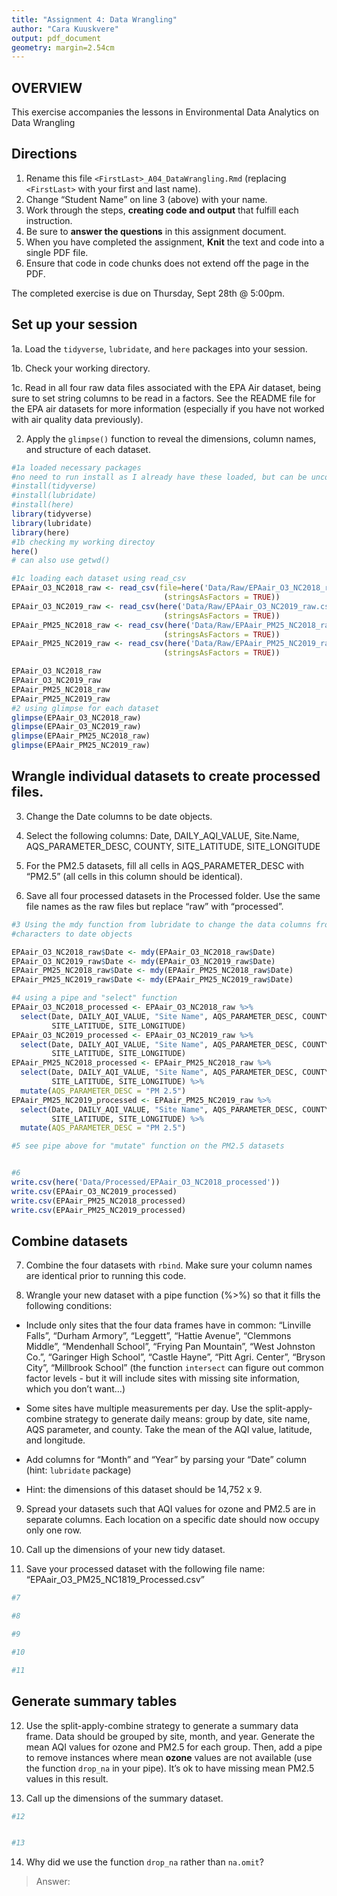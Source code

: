 ```yaml
---
title: "Assignment 4: Data Wrangling"
author: "Cara Kuuskvere"
output: pdf_document
geometry: margin=2.54cm
---
```


## OVERVIEW

This exercise accompanies the lessons in Environmental Data Analytics on Data Wrangling 

## Directions

1. Rename this file `<FirstLast>_A04_DataWrangling.Rmd` (replacing `<FirstLast>` with your first and last name).
2. Change "Student Name" on line 3 (above) with your name.
3. Work through the steps, **creating code and output** that fulfill each instruction.
4. Be sure to **answer the questions** in this assignment document.
5. When you have completed the assignment, **Knit** the text and code into a single PDF file.
6. Ensure that code in code chunks does not extend off the page in the PDF.

The completed exercise is due on Thursday, Sept 28th @ 5:00pm.

## Set up your session 

1a. Load the `tidyverse`,  `lubridate`, and `here` packages into your session.

1b. Check your working directory.

1c. Read in all four raw data files associated with the EPA Air dataset, being sure to set string columns to be read in a factors. See the README file for the EPA air datasets for more information (especially if you have not worked with air quality data previously). 

2. Apply the `glimpse()` function to reveal the dimensions, column names, and structure of each dataset. 

```r
#1a loaded necessary packages
#no need to run install as I already have these loaded, but can be uncommented 
#install(tidyverse)
#install(lubridate)
#install(here)
library(tidyverse)
library(lubridate)
library(here)
#1b checking my working directoy 
here()
# can also use getwd()

#1c loading each dataset using read_csv
EPAair_O3_NC2018_raw <- read_csv(file=here('Data/Raw/EPAair_O3_NC2018_raw.csv'),
                                  (stringsAsFactors = TRUE))
EPAair_O3_NC2019_raw <- read_csv(here('Data/Raw/EPAair_O3_NC2019_raw.csv'),
                                  (stringsAsFactors = TRUE))
EPAair_PM25_NC2018_raw <- read_csv(here('Data/Raw/EPAair_PM25_NC2018_raw.csv'),
                                  (stringsAsFactors = TRUE))
EPAair_PM25_NC2019_raw <- read_csv(here('Data/Raw/EPAair_PM25_NC2019_raw.csv'),
                                  (stringsAsFactors = TRUE))

EPAair_O3_NC2018_raw
EPAair_O3_NC2019_raw
EPAair_PM25_NC2018_raw
EPAair_PM25_NC2019_raw
#2 using glimpse for each dataset
glimpse(EPAair_O3_NC2018_raw)
glimpse(EPAair_O3_NC2019_raw)
glimpse(EPAair_PM25_NC2018_raw)
glimpse(EPAair_PM25_NC2019_raw)
```


## Wrangle individual datasets to create processed files.

3. Change the Date columns to be date objects.

4. Select the following columns: Date, DAILY_AQI_VALUE, Site.Name, AQS_PARAMETER_DESC, COUNTY, SITE_LATITUDE, SITE_LONGITUDE

5. For the PM2.5 datasets, fill all cells in AQS_PARAMETER_DESC with "PM2.5" (all cells in this column should be identical).

6. Save all four processed datasets in the Processed folder. Use the same file names as the raw files but replace "raw" with "processed".

```r
#3 Using the mdy function from lubridate to change the data columns from
#characters to date objects

EPAair_O3_NC2018_raw$Date <- mdy(EPAair_O3_NC2018_raw$Date)
EPAair_O3_NC2019_raw$Date <- mdy(EPAair_O3_NC2019_raw$Date)
EPAair_PM25_NC2018_raw$Date <- mdy(EPAair_PM25_NC2018_raw$Date)
EPAair_PM25_NC2019_raw$Date <- mdy(EPAair_PM25_NC2019_raw$Date)

#4 using a pipe and "select" function 
EPAair_O3_NC2018_processed <- EPAair_O3_NC2018_raw %>% 
  select(Date, DAILY_AQI_VALUE, "Site Name", AQS_PARAMETER_DESC, COUNTY, 
         SITE_LATITUDE, SITE_LONGITUDE)
EPAair_O3_NC2019_processed <- EPAair_O3_NC2019_raw %>% 
  select(Date, DAILY_AQI_VALUE, "Site Name", AQS_PARAMETER_DESC, COUNTY, 
         SITE_LATITUDE, SITE_LONGITUDE)
EPAair_PM25_NC2018_processed <- EPAair_PM25_NC2018_raw %>% 
  select(Date, DAILY_AQI_VALUE, "Site Name", AQS_PARAMETER_DESC, COUNTY, 
         SITE_LATITUDE, SITE_LONGITUDE) %>% 
  mutate(AQS_PARAMETER_DESC = "PM 2.5")
EPAair_PM25_NC2019_processed <- EPAair_PM25_NC2019_raw %>% 
  select(Date, DAILY_AQI_VALUE, "Site Name", AQS_PARAMETER_DESC, COUNTY, 
         SITE_LATITUDE, SITE_LONGITUDE) %>% 
  mutate(AQS_PARAMETER_DESC = "PM 2.5")

#5 see pipe above for "mutate" function on the PM2.5 datasets


#6 
write.csv(here('Data/Processed/EPAair_O3_NC2018_processed'))
write.csv(EPAair_O3_NC2019_processed)
write.csv(EPAair_PM25_NC2018_processed)
write.csv(EPAair_PM25_NC2019_processed)

```


## Combine datasets

7. Combine the four datasets with `rbind`. Make sure your column names are identical prior to running this code.

8. Wrangle your new dataset with a pipe function (%>%) so that it fills the following conditions: 

  * Include only sites that the four data frames have in common: "Linville Falls", "Durham Armory", "Leggett", "Hattie Avenue", "Clemmons Middle", "Mendenhall School", "Frying Pan Mountain", "West Johnston Co.", "Garinger High School", "Castle Hayne", "Pitt Agri. Center", "Bryson City", "Millbrook School" (the function `intersect` can figure out common factor levels - but it will include sites with missing site information, which you don't want...) 

  * Some sites have multiple measurements per day. Use the split-apply-combine strategy to generate daily means: group by date, site name, AQS parameter, and county. Take the mean of the AQI value, latitude, and longitude.
  
  * Add columns for "Month" and "Year" by parsing your "Date" column (hint: `lubridate` package)
  
  * Hint: the dimensions of this dataset should be 14,752 x 9.

9. Spread your datasets such that AQI values for ozone and PM2.5 are in separate columns. Each location on a specific date should now occupy only one row.

10. Call up the dimensions of your new tidy dataset.

11. Save your processed dataset with the following file name: "EPAair_O3_PM25_NC1819_Processed.csv"

```r
#7 

#8 

#9

#10

#11

```


## Generate summary tables

12. Use the split-apply-combine strategy to generate a summary data frame. Data should be grouped by site, month, and year. Generate the mean AQI values for ozone and PM2.5 for each group. Then, add a pipe to remove instances where mean **ozone** values are not available (use the function `drop_na` in your pipe). It's ok to have missing mean PM2.5 values in this result. 

13. Call up the dimensions of the summary dataset.

```r

#12


#13


```

14. Why did we use the function `drop_na` rather than `na.omit`?

> Answer: 
